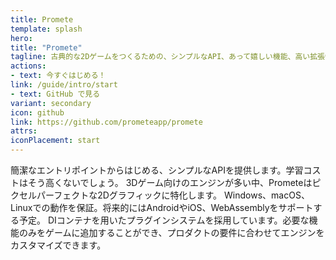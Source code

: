 ```yaml
---
title: Promete
template: splash
hero:
title: "Promete"
tagline: 古典的な2Dゲームをつくるための、シンプルなAPI、あって嬉しい機能、高い拡張性を持ったゲームエンジン。.NET 8をサポート。
actions:
- text: 今すぐはじめる！
link: /guide/intro/start
- text: GitHub で見る
variant: secondary
icon: github
link: https://github.com/prometeapp/promete
attrs:
iconPlacement: start
---
```



<CardGrid>
  <Card title="シンプルなAPI" icon="moon">
    簡潔なエントリポイントからはじめる、シンプルなAPIを提供します。学習コストはそう高くないでしょう。
  </Card>
  <Card title="2D グラフィックに特化" icon="pencil">
    3Dゲーム向けのエンジンが多い中、Prometeはピクセルパーフェクトな2Dグラフィックに特化します。
  </Card>
  <Card title="クロスプラットフォーム" icon="laptop">
    Windows、macOS、Linuxでの動作を保証。将来的にはAndroidやiOS、WebAssemblyをサポートする予定。
  </Card>
  <Card title="拡張性" icon="puzzle">
    DIコンテナを用いたプラグインシステムを採用しています。必要な機能のみをゲームに追加することができ、プロダクトの要件に合わせてエンジンをカスタマイズできます。
  </Card>
</CardGrid>
